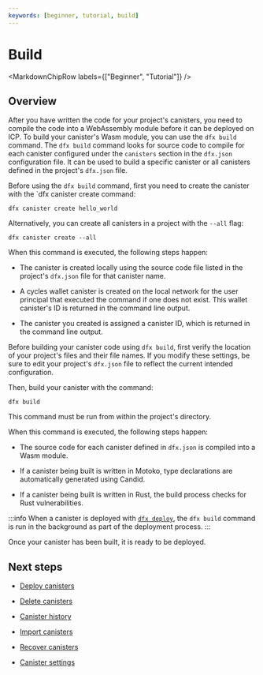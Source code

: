 ```yaml
---
keywords: [beginner, tutorial, build]
---
```



# Build

<MarkdownChipRow labels={["Beginner", "Tutorial"]} />

## Overview

After you have written the code for your project's canisters, you need to compile the code into a WebAssembly module before it can be deployed on ICP. To build your canister's Wasm module, you can use the `dfx build` command. The `dfx build` command looks for source code to compile for each canister configured under the `canisters` section in the `dfx.json` configuration file. It can be used to build a specific canister or all canisters defined in the project's `dfx.json` file.

Before using the `dfx build` command, first you need to create the canister with the `dfx canister create <canister name> command:

```
dfx canister create hello_world
```

Alternatively, you can create all canisters in a project with the `--all` flag:

```
dfx canister create --all
```

When this command is executed, the following steps happen:

- The canister is created locally using the source code file listed in the project's `dfx.json` file for that canister name.

- A cycles wallet canister is created on the local network for the user principal that executed the command if one does not exist. This wallet canister's ID is returned in the command line output.

- The canister you created is assigned a canister ID, which is returned in the command line output.

Before building your canister code using `dfx build`, first verify the location of your project's files and their file names. If you modify these settings, be sure to edit your project's `dfx.json` file to reflect the current intended configuration.

Then, build your canister with the command:

```
dfx build
```

This command must be run from within the project's directory.

When this command is executed, the following steps happen:

- The source code for each canister defined in `dfx.json` is compiled into a Wasm module.

- If a canister being built is written in Motoko, type declarations are automatically generated using Candid.

- If a canister being built is written in Rust, the build process checks for Rust vulnerabilities.


:::info
When a canister is deployed with [`dfx deploy`](/docs/current/developer-docs/setup/deploy), the `dfx build` command is run in the background as part of the deployment process.
:::

Once your canister has been built, it is ready to be deployed.


## Next steps

- [Deploy canisters](/docs/current/developer-docs/setup/deploy)

- [Delete canisters](/docs/current/developer-docs/setup/delete)

- [Canister history](/docs/current/developer-docs/production/canister-history)

- [Import canisters](/docs/current/developer-docs/setup/pulling-canister-dependencies)

- [Recover canisters](/docs/current/developer-docs/production/canister-recovery)

- [Canister settings](/docs/current/developer-docs/setup/manage-canisters)
